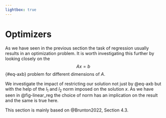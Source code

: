 ```yaml
---
lightbox: true
---
```

# Optimizers {#sec-regression-optimizers}

As we have seen in the previous section the task of regression usually results in an optimization problem.
It is worth investigating this further by looking closely on the 
$$
A x = b
$$ {#eq-axb}
problem for different dimensions of $A$.

We investigate the impact of restricting our solution not just by @eq-axb but with the help of the $l_1$ and $l_2$ norm imposed on the solution $x$.
As we have seen in @fig-linear_reg the choice of norm has an implication on the result and the same is true here.

::: {.callout-important}
This section is mainly based on @Brunton2022, Section 4.3.
:::

